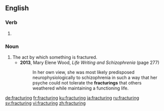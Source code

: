 ==English==

===Verb===
{{head|en|present participle}}

# {{present participle of|fracture|lang=en|nocat=1}}

===Noun===
{{en-noun}}

# The act by which something is fractured.
#* '''2013''', Mary Elene Wood, ''Life Writing and Schizophrenia'' (page 277)
#*: In her own view, she was most likely predisposed neurophysiologically to schizophrenia in such a way that her psyche could not tolerate the '''fracturings''' that others weathered while maintaining a functioning life.

[[de:fracturing]]
[[fr:fracturing]]
[[ku:fracturing]]
[[ja:fracturing]]
[[ru:fracturing]]
[[sv:fracturing]]
[[vi:fracturing]]
[[zh:fracturing]]